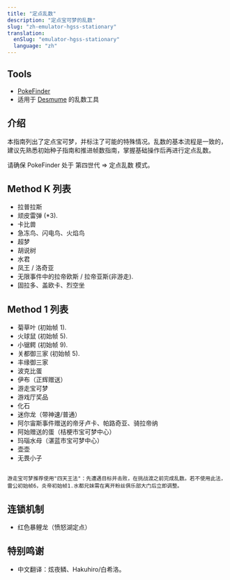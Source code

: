 ```yaml
---
title: "定点乱数"
description: "定点宝可梦的乱数"
slug: "zh-emulator-hgss-stationary"
translation:
  enSlug: "emulator-hgss-stationary"
  language: "zh"
---
```


## Tools

- [PokeFinder](/pokefinder)
- 适用于 [Desmume](/desmume-setup) 的乱数工具

## 介绍

本指南列出了定点宝可梦，并标注了可能的特殊情况。乱数的基本流程是一致的，建议先熟悉初始种子指南和推进帧数指南，掌握基础操作后再进行定点乱数。

请确保 PokeFinder 处于 第四世代 => 定点乱数 模式。

## Method K 列表

- 拉普拉斯
- 顽皮雷弹 (\*3).
- 卡比兽
- 急冻鸟、闪电鸟、火焰鸟
- 超梦
- 胡说树
- 水君
- 凤王 / 洛奇亚
- 无限事件中的拉帝欧斯 / 拉帝亚斯(非游走).
- 固拉多、盖欧卡、烈空坐

## Method 1 列表

- 菊草叶 (初始帧 1).
- 火球鼠 (初始帧 5).
- 小锯鳄 (初始帧 9).
- 关都御三家 (初始帧 5).
- 丰缘御三家
- 波克比蛋
- 伊布（正辉赠送）
- 游走宝可梦
- 游戏厅奖品
- 化石
- 迷你龙（带神速/普通）
- 阿尔宙斯事件赠送的帝牙卢卡、帕路奇亚、骑拉帝纳
- 阿始赠送的蛋（桔梗市宝可梦中心）
- 玛瑙水母（湛蓝市宝可梦中心）
- 壶壶
- 无畏小子

```

游走宝可梦推荐使用"四天王法"：先遭遇目标并击败，在挑战渡之前完成乱数。若不使用此法，雷公初始帧6，炎帝初始帧1.水都兄妹需在离开粉丝俱乐部大门后立即调整。

```

## 连锁机制

- 红色暴鲤龙（愤怒湖定点）

## 特别鸣谢

- 中文翻译：炫夜鳞、Hakuhiro/白希洛。
